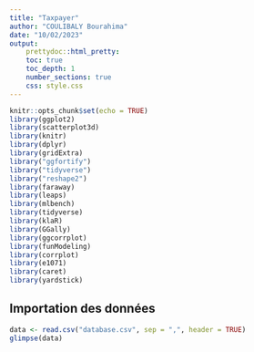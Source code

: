 ```yaml
---
title: "Taxpayer"
author: "COULIBALY Bourahima"
date: "10/02/2023"
output: 
    prettydoc::html_pretty:
    toc: true
    toc_depth: 1
    number_sections: true
    css: style.css
---
```


```r
knitr::opts_chunk$set(echo = TRUE)
library(ggplot2)
library(scatterplot3d)
library(knitr)
library(dplyr)
library(gridExtra)
library("ggfortify")
library("tidyverse")
library("reshape2")
library(faraway)
library(leaps)
library(mlbench)
library(tidyverse)
library(klaR)
library(GGally)
library(ggcorrplot)
library(funModeling)
library(corrplot)
library(e1071)
library(caret)
library(yardstick)
```

## Importation des données 

```r

data <- read.csv("database.csv", sep = ",", header = TRUE)
glimpse(data)
```


